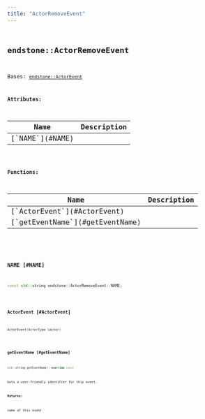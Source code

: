 ```yaml
---
title: "ActorRemoveEvent"
---
```


## <code className="doc-symbol doc-symbol-class"/> endstone::ActorRemoveEvent

Bases: [`endstone::ActorEvent`](actor_event)









**Attributes:**

<table>
<thead>
   <tr>
      <th>Name</th>
      <th>Description</th>
   </tr>
</thead>
<tbody>
<tr key="classendstone_1_1_actor_remove_event_1a4d53a93b0651f115ce32b99dc5b0398d">
    <td>[`NAME`](#NAME)</td>
    <td></td>
</tr>
</tbody>
</table>






**Functions:**

<table>
<thead>
   <tr>
      <th>Name</th>
      <th>Description</th>
   </tr>
</thead>
<tbody>
<tr key="classendstone_1_1_actor_remove_event_1a07f53f59692095b4a31a6e3d95128015">
    <td>[`ActorEvent`](#ActorEvent)</td>
    <td></td>
</tr>
<tr key="classendstone_1_1_actor_remove_event_1aba629c08862f2ce560791525abfc6037">
    <td>[`getEventName`](#getEventName)</td>
    <td></td>
</tr>
</tbody>
</table>

### <code className="doc-symbol doc-symbol-variable"/> NAME [#NAME]

```cpp
const std::string endstone::ActorRemoveEvent::NAME;
```
### <code className="doc-symbol doc-symbol-function"/> ActorEvent [#ActorEvent]

```cpp
ActorEvent(ActorType &actor)
```
### <code className="doc-symbol doc-symbol-function"/> getEventName [#getEventName]

```cpp
std::string getEventName() override const
```


Gets a user-friendly identifier for this event.




**Returns:**

name of this event 





        